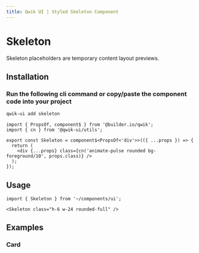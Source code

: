 ```yaml
---
title: Qwik UI | Styled Skeleton Component
---
```



<StatusBanner status={statusByComponent.styled.Skeleton} />

# Skeleton

Skeleton placeholders are temporary content layout previews.

<Showcase name="hero" />

## Installation

### Run the following cli command or copy/paste the component code into your project

```sh
qwik-ui add skeleton
```

```tsx
import { PropsOf, component$ } from '@builder.io/qwik';
import { cn } from '@qwik-ui/utils';

export const Skeleton = component$<PropsOf<'div'>>(({ ...props }) => {
  return (
    <div {...props} class={cn('animate-pulse rounded bg-foreground/10', props.class)} />
  );
});
```

## Usage

```tsx
import { Skeleton } from '~/components/ui';
```

```tsx
<Skeleton class="h-6 w-24 rounded-full" />
```

## Examples

### Card

<Showcase name="card" />

